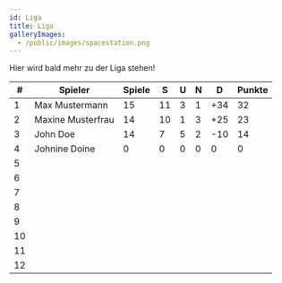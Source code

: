 ```yaml
---
id: Liga
title: Liga
galleryImages:
  - /public/images/spacestation.png
---
```


Hier wird bald mehr zu der Liga stehen!

| #  | Spieler           | Spiele | S  | U | N | D   | Punkte |
| -- | ----------------- | ------ | -- | - | - | --- | ------ |
| 1  | Max Mustermann    | 15     | 11 | 3 | 1 | +34 | 32     |
| 2  | Maxine Musterfrau | 14     | 10 | 1 | 3 | +25 | 23     |
| 3  | John Doe          | 14     | 7  | 5 | 2 | -10 | 14     |
| 4  | Johnine Doine     | 0      | 0  | 0 | 0 | 0   | 0      |
| 5  |                   |        |    |   |   |     |        |
| 6  |                   |        |    |   |   |     |        |
| 7  |                   |        |    |   |   |     |        |
| 8  |                   |        |    |   |   |     |        |
| 9  |                   |        |    |   |   |     |        |
| 10 |                   |        |    |   |   |     |        |
| 11 |                   |        |    |   |   |     |        |
| 12 |                   |        |    |   |   |     |        |
